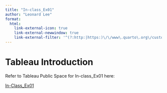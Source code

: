 ```yaml
---
title: "In-class_Ex01"
author: "Leonard Lee"
format:
  html:
    link-external-icon: true
    link-external-newwindow: true
    link-external-filter: '^(?:http:|https:)\/\/www\.quarto\.org\/custom'
---
```


# Tableau Introduction

Refer to Tableau Public Space for In-class_Ex01 here:

[In-Class_Ex01](https://public.tableau.com/views/In-class_Ex01_16815424879710/Dashboard1?:language=en-US&:display_count=n&:origin=viz_share_link)
